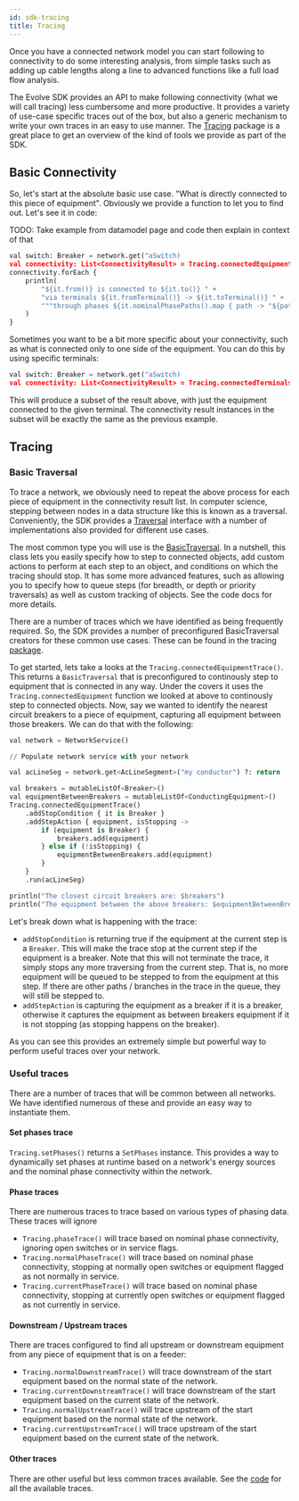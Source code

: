 ```yaml
---
id: sdk-tracing
title: Tracing
---
```



Once you have a connected network model you can start following to connectivity to do some interesting analysis, from
simple tasks such as adding up cable lengths along a line to advanced functions like a full load flow analysis.

The Evolve SDK provides an API to make following connectivity (what we will call tracing) less cumbersome and more
productive. It provides a variety of use-case specific traces out of the box, but also a generic mechanism to write
your own traces in an easy to use manner. The
[Tracing](#)
package is a great place to get an overview of the kind of tools we provide as part of the SDK.

## Basic Connectivity 

So, let's start at the absolute basic use case. "What is directly connected to this piece of equipment".
Obviously we provide a function to let you to find out. Let's see it in code:

TODO: Take example from datamodel page and code then explain in context of that

```python
val switch: Breaker = network.get("aSwitch)
val connectivity: List<ConnectivityResult> = Tracing.connectedEquipment(switch, PhaseCode.ABCN)
connectivity.forEach {
    println(
        "${it.from()} is connected to ${it.to()} " +
        "via terminals ${it.fromTerminal()} -> ${it.toTerminal()} " +
        """through phases ${it.nominalPhasePaths().map { path -> "${path.from()}:${path.to()}" }}"""
    )
}
```

Sometimes you want to be a bit more specific about your connectivity, such as what is connected only to one side of the
equipment. You can do this by using specific terminals:

```python
val switch: Breaker = network.get("aSwitch)
val connectivity: List<ConnectivityResult> = Tracing.connectedTerminals(switch, PhaseCode.ABCN)
```

This will produce a subset of the result above, with just the equipment connected to the given terminal. The 
connectivity result instances in the subset will be exactly the same as the previous example.

## Tracing

### Basic Traversal

To trace a network, we obviously need to repeat the above process for each piece of equipment in the connectivity result
list. In computer science, stepping between nodes in a data structure like this is known as a traversal. Conveniently, 
the SDK provides a [Traversal](#)
interface with a number of implementations also provided for different use cases.

The most common type you will use is the 
[BasicTraversal](#).
In a nutshell, this class lets you easily specify how to step to connected objects, add custom actions to perform at
each step to an object, and conditions on which the tracing should stop. It has some more advanced features, such as 
allowing you to specify how to queue steps (for breadth, or depth or priority traversals) as well as custom tracking
of objects. See the code docs for more details.

There are a number of traces which we have identified as being frequently required. So, the SDK provides a number of 
preconfigured BasicTraversal creators for these common use cases. These can be found in the tracing [package](#).

To get started, lets take a looks at the `Tracing.connectedEquipmentTrace()`. This returns a `BasicTraversal` that is
preconfigured to continously step to equipment that is connected in any way. Under the covers it uses the 
`Tracing.connectedEquipment` function we looked at above to continously step to connected objects. Now, say we wanted to
identify the nearest circuit breakers to a piece of equipment, capturing all equipment between those breakers. We can do
that with the following:

```python
val network = NetworkService()

// Populate network service with your network

val acLineSeg = network.get<AcLineSegment>("my conductor") ?: return

val breakers = mutableListOf<Breaker>()
val equipmentBetweenBreakers = mutableListOf<ConductingEquipment>()
Tracing.connectedEquipmentTrace()
    .addStopCondition { it is Breaker }
    .addStepAction { equipment, isStopping ->
        if (equipment is Breaker) {
            breakers.add(equipment)
        } else if (!isStopping) {
            equipmentBetweenBreakers.add(equipment)
        }
    }
    .run(acLineSeg)

println("The closest circuit breakers are: $breakers")
println("The equipment between the above breakers: $equipmentBetweenBreakers")
```

Let's break down what is happening with the trace:
- `addStopCondition` is returning true if the equipment at the current step is a `Breaker`. This will make the trace
  stop at the current step if the equipment is a breaker. Note that this will not terminate the trace, it simply stops
  any more traversing from the current step. That is, no more equipment will be queued to be stepped to from the equipment
  at this step. If there are other paths / branches in the trace in the queue, they will still be stepped to.
- `addStepAction` is capturing the equipment as a breaker if it is a breaker, otherwise it captures the equipment as 
   between breakers equipment if it is not stopping (as stopping happens on the breaker).

As you can see this provides an extremely simple but powerful way to perform useful traces over your network. 

### Useful traces

There are a number of traces that will be common between all networks. We have identified numerous of these and 
provide an easy way to instantiate them.

#### Set phases trace

`Tracing.setPhases()` returns a `SetPhases` instance. This provides a way to dynamically set phases at runtime based
on a network's energy sources and the nominal phase connectivity within the network.

#### Phase traces 

There are numerous traces to trace based on various types of phasing data. These traces will ignore 
- `Tracing.phaseTrace()` will trace based on nominal phase connectivity, ignoring open switches or in service flags.
- `Tracing.normalPhaseTrace()` will trace based on nominal phase connectivity, stopping at normally open switches or 
  equipment flagged as not normally in service. 
- `Tracing.currentPhaseTrace()` will trace based on nominal phase connectivity, stopping at currently open switches or 
  equipment flagged as not currently in service. 

#### Downstream / Upstream traces 

There are traces configured to find all upstream or downstream equipment from any piece of equipment that is on a feeder:
- `Tracing.normalDownstreamTrace()` will trace downstream of the start equipment based on the normal state of the network.
- `Tracing.currentDownstreamTrace()` will trace downstream of the start equipment based on the current state of the network.
- `Tracing.normalUpstreamTrace()` will trace upstream of the start equipment based on the normal state of the network.
- `Tracing.currentUpstreamTrace()` will trace upstream of the start equipment based on the current state of the network.

#### Other traces

There are other useful but less common traces available. See the 
[code](#)
for all the available traces.